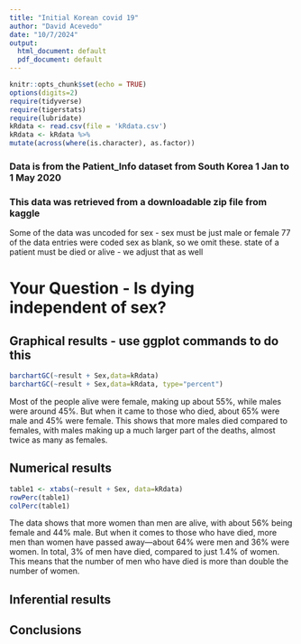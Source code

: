 ```yaml
---
title: "Initial Korean covid 19"
author: "David Acevedo"
date: "10/7/2024"
output:
  html_document: default
  pdf_document: default
---
```


```r
knitr::opts_chunk$set(echo = TRUE)
options(digits=2)
require(tidyverse)
require(tigerstats)
require(lubridate)
kRdata <- read.csv(file = 'kRdata.csv')
kRdata <- kRdata %>%
mutate(across(where(is.character), as.factor))

```
### Data is from the Patient_Info dataset from South Korea 1 Jan to 1 May 2020
### This data was retrieved from a downloadable zip file from kaggle

Some of the data was uncoded for sex - sex must be just male or female
77 of the data entries were coded sex  as blank, so we omit these.
state of a patient must be died or alive - we adjust that as well   
  
# Your Question - Is dying independent of sex?






## Graphical results - use ggplot commands to do this  



```r
barchartGC(~result + Sex,data=kRdata)
barchartGC(~result + Sex,data=kRdata, type="percent")
```


Most of the people alive were female, making up about 55%, while males were around 45%. But when it came to those who died, about 65% were male and 45% were female. This shows that more males died compared to females, with males making up a much larger part of the deaths, almost twice as many as females.


  
## Numerical results

```r
table1 <- xtabs(~result + Sex, data=kRdata)
rowPerc(table1)
colPerc(table1)
```


The data shows that more women than men are alive, with about 56% being female and 44% male. But when it comes to those who have died, more men than women have passed away—about 64% were men and 36% were women. In total, 3% of men have died, compared to just 1.4% of women. This means that the number of men who have died is more than double the number of women.


## Inferential results 




## Conclusions

